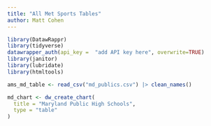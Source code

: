 ```yaml
---
title: "All Met Sports Tables"
author: Matt Cohen
---
```


```r
library(DatawRappr)
library(tidyverse)
datawrapper_auth(api_key =  "add API key here", overwrite=TRUE)
library(janitor)
library(lubridate)
library(htmltools)
```

```r
ams_md_table <- read_csv("md_publics.csv") |> clean_names()
```

```r
md_chart <- dw_create_chart(
  title = "Maryland Public High Schools",
  type = "table"
)
```

